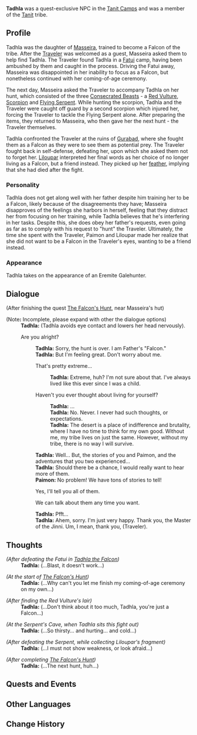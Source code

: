 {{Meta
|missing_NPC_profile  = yes
}}
{{Character Infobox
|type             = Quest NPC
|deceased         = Killed by the Traveler in ''[[The Fallen Falcon]]''
|image            = NPC Tadhla.png
|region           = Sumeru
|element          = Anemo
|affiliation      = The Eremites
|title            = Bent-Winged Falcon<!-- During the fight against her. -->
|father           = Masseira
}}
'''Tadhla''' was a quest-exclusive NPC in the [[Tanit Camps]] and was a member of the [[Tanit]] tribe.

==Profile==
Tadhla was the daughter of [[Masseira]], trained to become a Falcon of the tribe. After the [[Traveler]] was welcomed as a guest, Masseira asked them to help find Tadhla. The Traveler found Tadhla in a [[Fatui]] camp, having been ambushed by them and caught in the process. Driving the Fatui away, Masseira was disappointed in her inability to focus as a Falcon, but nonetheless continued with her coming-of-age ceremony.

The next day, Masseira asked the Traveler to accompany Tadhla on her hunt, which consisted of the three [[Consecrated Beast]]s - a [[Consecrated Red Vulture|Red Vulture]], [[Consecrated Scorpion|Scorpion]] and [[Consecrated Flying Serpent|Flying Serpent]]. While hunting the scorpion, Tadhla and the Traveler were caught off guard by a second scorpion which injured her, forcing the Traveler to tackle the Flying Serpent alone. After preparing the items, they returned to Masseira, who then gave her the next hunt - the Traveler themselves.

Tadhla confronted the Traveler at the ruins of [[Gurabad]], where she fought them as a Falcon as they were to see them as potential prey. The Traveler fought back in self-defense, defeating her, upon which she asked them not to forget her. [[Liloupar]] interpreted her final words as her choice of no longer living as a Falcon, but a friend instead. They picked up her [[Tadhla's Feather|feather]], implying that she had died after the fight.

===Personality===
Tadhla does not get along well with her father despite him training her to be a Falcon, likely because of the disagreements they have; Masseira disapproves of the feelings she harbors in herself, feeling that they distract her from focusing on her training, while Tadhla believes that he's interfering in her tasks. Despite this, she does obey her father's requests, even going as far as to comply with his request to "hunt" the Traveler. Ultimately, the time she spent with the Traveler, Paimon and Liloupar made her realize that she did not want to be a Falcon in the Traveler's eyes, wanting to be a friend instead.

===Appearance===
<!--Keep appearance section short and concise. Limit to 2 paragraphs with 3-4 sentences each.-->
Tadhla takes on the appearance of an Eremite Galehunter.

== Dialogue ==
{{Dialogue start}}
;(After finishing the quest [[The Falcon's Hunt]], near Masseira's hut)

;(Note''':''' Incomplete, please expand with other the dialogue options)
:'''Tadhla:''' (Tadhla avoids eye contact and lowers her head nervously).
:{{DIcon}}Are you alright?
::'''Tadhla:''' Sorry, the hunt is over. I am Father's "Falcon."
::'''Tadhla:''' But I'm feeling great. Don't worry about me.
::{{DIcon}}That's pretty extreme...
:::'''Tadhla:''' Extreme, huh? I'm not sure about that. I've always lived like this ever since I was a child.
::{{DIcon}}Haven't you ever thought about living for yourself?
:::'''Tadhla:''' ...
:::'''Tadhla:''' No. Never. I never had such thoughts, or expectations.
:::'''Tadhla:''' The desert is a place of indifference and brutality, where I have no time to think for my own good. Without me, my tribe lives on just the same. However, without my tribe, there is no way I will survive.
::'''Tadhla:''' Well... But, the stories of you and Paimon, and the adventures that you two experienced...
::'''Tadhla:''' Should there be a chance, I would really want to hear more of them.
::'''Paimon:''' No problem! We have tons of stories to tell!
::{{DIcon}}Yes, I'll tell you all of them.
::{{DIcon}}We can talk about them any time you want.
::'''Tadhla:''' Pfft...
::'''Tadhla:''' Ahem, sorry. I'm just very happy. Thank you, the Master of the Jinni. Um, I mean, thank you, (Traveler).
{{Dialogue end}}











==Thoughts==
{{All Schemes to Know Explanation|name=Tadhla}}{{Dialogue start}}
;''(After defeating the Fatui in [[Tadhla the Falcon]])''
:'''Tadhla:''' (...Blast, it doesn't work...)

;''(At the start of [[The Falcon's Hunt]])''
:'''Tadhla:''' (…Why can't you let me finish my coming-of-age ceremony on my own…)

;''(After finding the Red Vulture's lair)''
:'''Tadhla:''' (…Don't think about it too much, Tadhla, you're just a Falcon…)

; ''(At the Serpent's Cave, when Tadhla sits this fight out)''
:'''Tadhla:''' (…So thirsty… and hurting… and cold…)

;''(After defeating the Serpent, while collecting Liloupar's fragment)''
:'''Tadhla:''' (…I must not show weakness, or look afraid…)

;''(After completing [[The Falcon's Hunt]])''
:'''Tadhla:''' (...The next hunt, huh...)
{{Dialogue end}}

==Quests and Events==
{{Quests and Events}}

==Other Languages==
{{Other Languages
|default_hidden = 1
|en      = Tadhla
|zhs     = 塔德菈
|zhs_rm  = Tǎdélā
|zht     = 塔德菈
|zht_rm  = Tǎdélā
|ja      = タッドラー
|ja_rm   = Taddoraa
|ko      = 타들라
|es      = Tadla
|fr      = Tadhla
|ru      = Тадлэ
|th      = Tadhla
|vi      = Tadhla
|de      = Tadhla
|id      = Tadhla
|pt      = Tadhla
|tr      = Tadhla
|it      = Tadhla
}}

==Change History==
{{Change History|3.4}}
